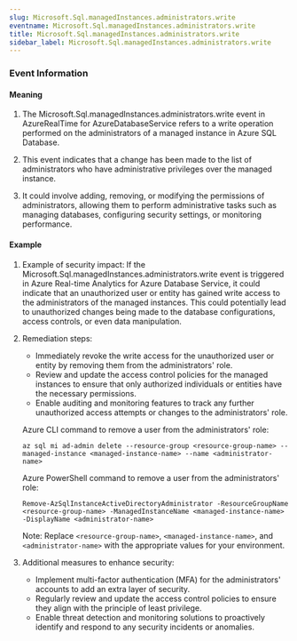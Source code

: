 ```yaml
--- 
slug: Microsoft.Sql.managedInstances.administrators.write
eventname: Microsoft.Sql.managedInstances.administrators.write
title: Microsoft.Sql.managedInstances.administrators.write
sidebar_label: Microsoft.Sql.managedInstances.administrators.write
---
```

                       
### Event Information

#### Meaning

1. The Microsoft.Sql.managedInstances.administrators.write event in AzureRealTime for AzureDatabaseService refers to a write operation performed on the administrators of a managed instance in Azure SQL Database.

2. This event indicates that a change has been made to the list of administrators who have administrative privileges over the managed instance.

3. It could involve adding, removing, or modifying the permissions of administrators, allowing them to perform administrative tasks such as managing databases, configuring security settings, or monitoring performance.

#### Example

1. Example of security impact: If the Microsoft.Sql.managedInstances.administrators.write event is triggered in Azure Real-time Analytics for Azure Database Service, it could indicate that an unauthorized user or entity has gained write access to the administrators of the managed instances. This could potentially lead to unauthorized changes being made to the database configurations, access controls, or even data manipulation.

2. Remediation steps:
   - Immediately revoke the write access for the unauthorized user or entity by removing them from the administrators' role.
   - Review and update the access control policies for the managed instances to ensure that only authorized individuals or entities have the necessary permissions.
   - Enable auditing and monitoring features to track any further unauthorized access attempts or changes to the administrators' role.

   Azure CLI command to remove a user from the administrators' role:
   ```
   az sql mi ad-admin delete --resource-group <resource-group-name> --managed-instance <managed-instance-name> --name <administrator-name>
   ```

   Azure PowerShell command to remove a user from the administrators' role:
   ```
   Remove-AzSqlInstanceActiveDirectoryAdministrator -ResourceGroupName <resource-group-name> -ManagedInstanceName <managed-instance-name> -DisplayName <administrator-name>
   ```

   Note: Replace `<resource-group-name>`, `<managed-instance-name>`, and `<administrator-name>` with the appropriate values for your environment.

3. Additional measures to enhance security:
   - Implement multi-factor authentication (MFA) for the administrators' accounts to add an extra layer of security.
   - Regularly review and update the access control policies to ensure they align with the principle of least privilege.
   - Enable threat detection and monitoring solutions to proactively identify and respond to any security incidents or anomalies.


 